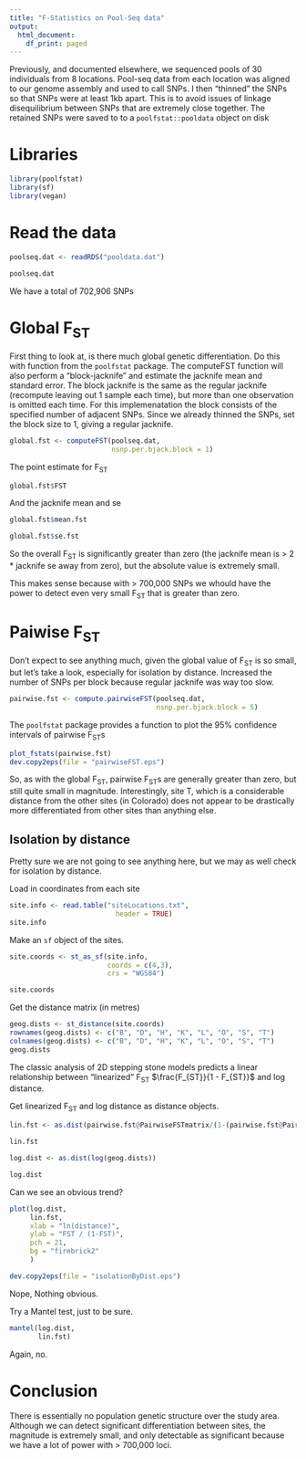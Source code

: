 ```yaml
---
title: "F-Statistics on Pool-Seq data"
output:
  html_document:
    df_print: paged
---
```


Previously, and documented elsewhere, we sequenced pools of 30 individuals from 8 locations. Pool-seq data from each location was aligned to our genome assembly and used to call SNPs. I then "thinned" the SNPs so that SNPs were at least 1kb apart. This is to avoid issues of linkage disequilibrium between SNPs that are extremely close together. The retained SNPs were saved to to a `poolfstat::pooldata` object on disk

# Libraries

```r
library(poolfstat)
library(sf)
library(vegan)
```

# Read the data

```r
poolseq.dat <- readRDS("pooldata.dat")

poolseq.dat
```

We have a total of 702,906 SNPs

# Global F~ST~

First thing to look at, is there much global genetic differentiation. Do this with function from the `poolfstat` package. The computeFST function will also perform a "block-jacknife" and estimate the jacknife mean and standard error. The block jacknife is the same as the regular jacknife (recompute leaving out 1 sample each time), but more than one observation is omitted each time. For this implemenatation the block consists of the specified number of adjacent SNPs. Since we already thinned the SNPs, set the block size to 1, giving a regular jacknife.

```r
global.fst <- computeFST(poolseq.dat,
                         nsnp.per.bjack.block = 1)
```

The point estimate for F~ST~

```r
global.fst$FST
```

And the jacknife mean and se

```r
global.fst$mean.fst

global.fst$se.fst
```

So the overall F~ST~ is significantly greater than zero (the jacknife mean is > 2 * jacknife se away from zero), but the absolute value is extremely small.

This makes sense because with \> 700,000 SNPs we whould have the power to detect even very small F~ST~ that is greater than zero.

# Paiwise F~ST~


Don't expect to see anything much, given the global value of F~ST~ is so small, but let's take a look, especially for isolation by distance. Increased the number of SNPs per block because regular jacknife was way too slow.

```r
pairwise.fst <- compute.pairwiseFST(poolseq.dat,
                                    nsnp.per.bjack.block = 5)
```

The `poolfstat` package provides a function to plot the 95% confidence intervals of pairwise F~ST~s

```r
plot_fstats(pairwise.fst)
dev.copy2eps(file = "pairwiseFST.eps")
```
So, as with the global F~ST~, pairwise F~ST~s are generally greater than zero, but still quite small in magnitude. Interestingly, site T, which is a considerable distance from the other sites (in Colorado) does not appear to be drastically more differentiated from other sites than anything else.

## Isolation by distance

Pretty sure we are not going to see anything here, but we may as well check for isolation by distance.

Load in coordinates from each site

```r
site.info <- read.table("siteLocations.txt", 
                          header = TRUE)
site.info
```
Make an `sf` object of the sites.

```r
site.coords <- st_as_sf(site.info, 
                        coords = c(4,3),
                        crs = "WGS84")

site.coords
```

Get the distance matrix (in metres)

```r
geog.dists <- st_distance(site.coords)
rownames(geog.dists) <- c("B", "D", "H", "K", "L", "O", "S", "T")
colnames(geog.dists) <- c("B", "D", "H", "K", "L", "O", "S", "T")
geog.dists
```


The classic analysis of 2D stepping stone models predicts a linear relationship between "linearized" F~ST~  $\frac{F_{ST}}{1 - F_{ST}}$ and log distance.

Get linearized F~ST~ and log distance as distance objects.

```r
lin.fst <- as.dist(pairwise.fst@PairwiseFSTmatrix/(1-(pairwise.fst@PairwiseFSTmatrix)))

lin.fst
```
```r
log.dist <- as.dist(log(geog.dists))

log.dist
```

Can we see an obvious trend?

```r
plot(log.dist, 
     lin.fst,
     xlab = "ln(distance)",
     ylab = "FST / (1-FST)",
     pch = 21,
     bg = "firebrick2"
     )

dev.copy2eps(file = "isolationByDist.eps")
```

Nope, Nothing obvious.

Try a Mantel test, just to be sure.

```r
mantel(log.dist, 
       lin.fst)

```

Again, no.

# Conclusion

There is essentially no population genetic structure over the study area. Although we can detect significant differentiation between sites, the magnitude is extremely small, and only detectable as significant because we have a lot of power with > 700,000 loci.






